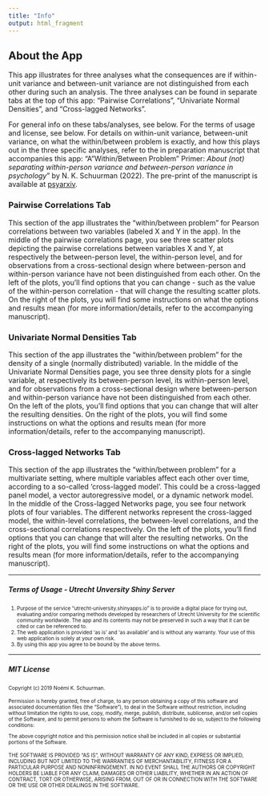 ```yaml
---
title: "Info"
output: html_fragment
---
```


## About the App
This app illustrates for three analyses what the consequences are if within-unit variance and between-unit variance are not distinguished from each other during such an analysis. The three analyses can be found in separate tabs at the top of this app: "Pairwise Correlations", "Univariate Normal Densities", and "Cross-lagged Networks". 

For general info on these tabs/analyses, see below. For the terms of usage and license, see below. For details on within-unit variance, between-unit variance, on what the within/between problem is exactly, and how this plays out in the three specific analyses, refer to the in preparation manuscript that accompanies this app: "A "Within/Between Problem" Primer: *About (not) separating within-person variance and between-person variance in psychology*" by N. K. Schuurman (2022). The pre-print of the manuscript is available at <a href="https://psyarxiv.com/7zgkx">psyarxiv</a>.

### Pairwise Correlations Tab
This section of the app illustrates the "within/between problem" for Pearson correlations between two variables (labeled X and Y in the app). In the middle of the pairwise correlations page, you see three scatter plots depicting the pairwise correlations between variables X and Y, at respectively the between-person level, the within-person level, and for observations from a cross-sectional design where between-person and within-person variance have not been distinguished from each other. On the left of the plots, you'll find options that you can change - such as the value of the within-person correlation - that will change the resulting scatter plots. On the right of the plots, you will find some instructions on what the options and results mean (for more information/details, refer to the accompanying manuscript).

### Univariate Normal Densities Tab
This section of the app illustrates the "within/between problem" for the density of a single (normally distributed) variable. In the middle of the Univariate Normal Densities page, you see three density plots for a single variable, at respectively its between-person level, its within-person level, and for observations from a cross-sectional design where between-person and within-person variance have not been distinguished from each other. On the left of the plots, you'll find options that you can change that will alter the resulting densities. On the right of the plots, you will find some instructions on what the options and results mean (for more information/details, refer to the accompanying manuscript).

### Cross-lagged Networks Tab
This section of the app illustrates the "within/between problem" for a multivariate setting, where multiple variables affect each other over time, according to a so-called 'cross-lagged model'. This could be a cross-lagged panel model, a vector autoregressive model, or a dynamic network model. In the middle of the Cross-lagged Networks page, you see four network plots of four variables. The different networks represent the cross-lagged model, the within-level correlations, the between-level correlations, and the cross-sectional correlations respectively. On the left of the plots, you'll find options that you can change that will alter the resulting networks. On the right of the plots, you will find some instructions on what the options and results mean (for more information/details, refer to the accompanying manuscript).

---

##### Terms of Usage - Utrecht Unversity Shiny Server
<font size="1">

  1. Purpose of the service “utrecht-university.shinyapps.io” is to provide a digital place for trying out, evaluating and/or comparing methods developed by researchers of Utrecht University  for the scientific community worldwide. The app and its contents may not be preserved in such a way that it can be cited or can be referenced to.
  2. The web application is provided ‘as is’ and ‘as available’ and is without any warranty. Your use of this web application is solely at your own risk.
  3. By using this app you agree to be bound by the above terms.
  
</font> 

---

##### MIT License
<font size="1">Copyright (c) 2019 No&#233;mi K. Schuurman.

Permission is hereby granted, free of charge, to any person obtaining a copy
of this software and associated documentation files (the "Software"), to deal
in the Software without restriction, including without limitation the rights
to use, copy, modify, merge, publish, distribute, sublicense, and/or sell
copies of the Software, and to permit persons to whom the Software is
furnished to do so, subject to the following conditions:
  
The above copyright notice and this permission notice shall be included in all
copies or substantial portions of the Software.

THE SOFTWARE IS PROVIDED "AS IS", WITHOUT WARRANTY OF ANY KIND, EXPRESS OR
IMPLIED, INCLUDING BUT NOT LIMITED TO THE WARRANTIES OF MERCHANTABILITY,
FITNESS FOR A PARTICULAR PURPOSE AND NONINFRINGEMENT. IN NO EVENT SHALL THE
AUTHORS OR COPYRIGHT HOLDERS BE LIABLE FOR ANY CLAIM, DAMAGES OR OTHER
LIABILITY, WHETHER IN AN ACTION OF CONTRACT, TORT OR OTHERWISE, ARISING FROM,
OUT OF OR IN CONNECTION WITH THE SOFTWARE OR THE USE OR OTHER DEALINGS IN THE
SOFTWARE.</font> 

